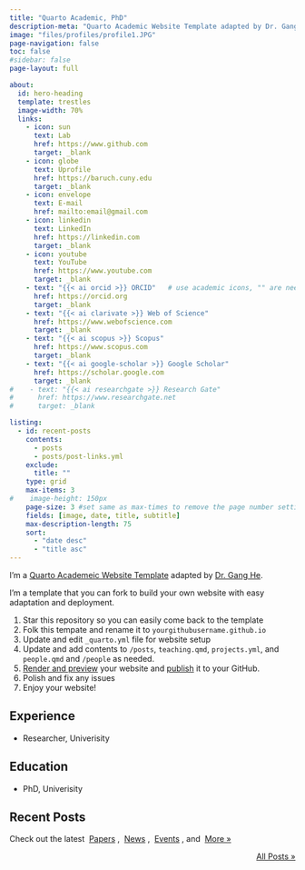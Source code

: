 ```yaml
---
title: "Quarto Academic, PhD"
description-meta: "Quarto Academic Website Template adapted by Dr. Gang He"
image: "files/profiles/profile1.JPG"
page-navigation: false
toc: false
#sidebar: false
page-layout: full

about:
  id: hero-heading
  template: trestles
  image-width: 70%
  links:
    - icon: sun
      text: Lab
      href: https://www.github.com
      target: _blank
    - icon: globe
      text: Uprofile
      href: https://baruch.cuny.edu
      target: _blank
    - icon: envelope
      text: E-mail
      href: mailto:email@gmail.com    
    - icon: linkedin
      text: LinkedIn
      href: https://linkedin.com
      target: _blank
    - icon: youtube
      text: YouTube
      href: https://www.youtube.com     
      target: _blank 
    - text: "{{< ai orcid >}} ORCID"   # use academic icons, "" are needed, you also need to install the fontawesome extension
      href: https://orcid.org
      target: _blank
    - text: "{{< ai clarivate >}} Web of Science"
      href: https://www.webofscience.com  
      target: _blank
    - text: "{{< ai scopus >}} Scopus"
      href: https://www.scopus.com
      target: _blank
    - text: "{{< ai google-scholar >}} Google Scholar"
      href: https://scholar.google.com
      target: _blank
#    - text: "{{< ai researchgate >}} Research Gate"
#      href: https://www.researchgate.net
#      target: _blank

listing:
  - id: recent-posts
    contents: 
      - posts
      - posts/post-links.yml
    exclude:
      title: ""
    type: grid
    max-items: 3
#    image-height: 150px
    page-size: 3 #set same as max-times to remove the page number setting
    fields: [image, date, title, subtitle]
    max-description-length: 75
    sort: 
      - "date desc"
      - "title asc"
---
```


:::{#hero-heading}

I'm a [Quarto Academeic Website Template](https://github.com/drganghe/quarto-academic-website-template) adapted by [Dr. Gang He](http://drganghe.github.io).

I'm a template that you can fork to build your own website with easy adaptation and deployment.

1. Star this repository so you can easily come back to the template  
1. Folk this tempate and rename it to `yourgithubusername.github.io`  
1. Update and edit `_quarto.yml` file for website setup  
1. Update and add contents to `/posts`, `teaching.qmd`, `projects.yml`, and `people.qmd` and `/people` as needed.
1. [Render and preview](https://quarto.org/docs/websites/) your website and [publish](https://quarto.org/docs/publishing/github-pages.html) it to your GitHub.
1. Polish and fix any issues  
1. Enjoy your website!

## Experience

- Researcher, Univerisity

## Education

- PhD, Univerisity

:::

## Recent Posts
Check out the latest &nbsp;[Papers](posts.qmd#category=paper)&nbsp;, &nbsp;[News](posts.qmd#category=news)&nbsp;, &nbsp;[Events](posts.qmd#category=event)&nbsp;, and &nbsp;[More »](/posts.qmd)

:::{#recent-posts}
:::

<p align="right">[All Posts »](/posts.qmd)</p>